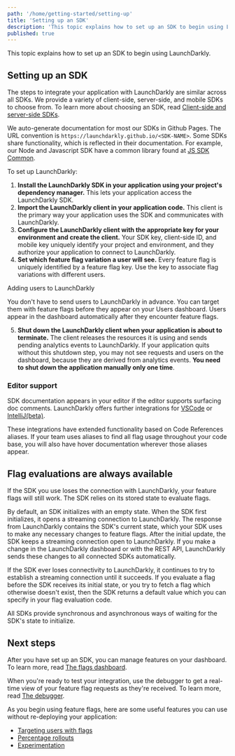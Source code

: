 ```yaml
---
path: '/home/getting-started/setting-up'
title: 'Setting up an SDK'
description: 'This topic explains how to set up an SDK to begin using LaunchDarkly.'
published: true
---
```


This topic explains how to set up an SDK to begin using LaunchDarkly.

## Setting up an SDK

The steps to integrate your application with LaunchDarkly are similar across all SDKs. We provide a variety of client-side, server-side, and mobile SDKs to choose from. To learn more about choosing an SDK, read [Client-side and server-side SDKs](/sdk/concepts/client-side-server-side).

We auto-generate documentation for most our SDKs in Github Pages. The URL convention is `https://launchdarkly.github.io/<SDK-NAME>`. Some SDKs share functionality, which is reflected in their documentation. For example, our Node and Javascript SDK have a common library found at [JS SDK Common](https://launchdarkly.github.io/js-sdk-common/).

To set up LaunchDarkly:

1. **Install the LaunchDarkly SDK in your application using your project's dependency manager.** This lets your application access the LaunchDarkly SDK.
2. **Import the LaunchDarkly client in your application code.** This client is the primary way your application uses the SDK and communicates with LaunchDarkly.
3. **Configure the LaunchDarkly client with the appropriate key for your environment and create the client.** Your SDK key, client-side ID, and mobile key uniquely identify your project and environment, and they authorize your application to connect to LaunchDarkly.
4. **Set which feature flag variation a user will see.** Every feature flag is uniquely identified by a feature flag key. Use the key to associate flag variations with different users.

<Callout intent="info">
<CalloutTitle>Adding users to LaunchDarkly</CalloutTitle>
<CalloutDescription>

You don't have to send users to LaunchDarkly in advance. You can target them with feature flags before they appear on your Users dashboard. Users appear in the dashboard automatically after they encounter feature flags.

</CalloutDescription>
</Callout>

5. **Shut down the LaunchDarkly client when your application is about to terminate.** The client releases the resources it is using and sends pending analytics events to LaunchDarkly. If your application quits without this shutdown step, you may not see requests and users on the dashboard, because they are derived from analytics events. **You need to shut down the application manually only one time**.

### Editor support

SDK documentation appears in your editor if the editor supports surfacing doc comments. LaunchDarkly offers further integrations for [VSCode](https://docs.launchdarkly.com/integrations/vscode#installing-the-vscode-extension) or [IntelliJ(beta)](https://docs.launchdarkly.com/integrations/intellij).

These integrations have extended functionality based on Code References aliases. If your team uses aliases to find all flag usage throughout your code base, you will also have hover documentation wherever those aliases appear.

## Flag evaluations are always available

If the SDK you use loses the connection with LaunchDarkly, your feature flags will still work. The SDK relies on its stored state to evaluate flags.

By default, an SDK initializes with an empty state. When the SDK first initializes, it opens a streaming connection to LaunchDarkly. The response from LaunchDarkly contains the SDK's current state, which your SDK uses to make any necessary changes to feature flags. After the initial update, the SDK keeps a streaming connection open to LaunchDarkly. If you make a change in the LaunchDarkly dashboard or with the REST API, LaunchDarkly sends these changes to all connected SDKs automatically.

If the SDK ever loses connectivity to LaunchDarkly, it continues to try to establish a streaming connection until it succeeds. If you evaluate a flag before the SDK receives its initial state, or you try to fetch a flag which otherwise doesn't exist, then the SDK returns a default value which you can specify in your flag evaluation code.

All SDKs provide synchronous and asynchronous ways of waiting for the SDK's state to initialize.

## Next steps

After you have set up an SDK, you can manage features on your dashboard. To learn more, read [The flags dashboard](/home/organize/dashboard).

When you're ready to test your integration, use the debugger to get a real-time view of your feature flag requests as they're received. To learn more, read [The debugger](/home/flags/debugger).

 As you begin using feature flags, here are some useful features you can use without re-deploying your application:

* [Targeting users with flags](/home/flags/targeting-users)
* [Percentage rollouts](/home/flags/targeting-users#percentage-rollouts)
* [Experimentation](/home/experimentation)
